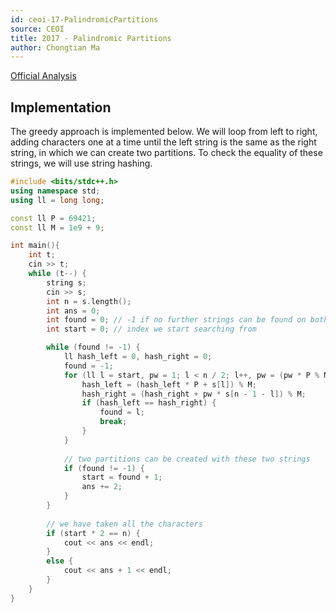 ```yaml
---
id: ceoi-17-PalindromicPartitions
source: CEOI
title: 2017 - Palindromic Partitions
author: Chongtian Ma
---
```


[Official Analysis](https://csacademy.com/contest/ceoi-2017-day-2/task/palindromic-partitions/solution/)

## Implementation

The greedy approach is implemented below. We will loop from left to right, adding characters one at a time until the left string is the same as the right string, in which we can create two partitions. To check the equality of these strings, we will use string hashing.

<LanguageSection>

<CPPSection>

```cpp
#include <bits/stdc++.h>
using namespace std;
using ll = long long;

const ll P = 69421;
const ll M = 1e9 + 9;

int main(){
	int t; 
	cin >> t;
	while (t--) {
		string s; 
		cin >> s;
		int n = s.length();
		int ans = 0;
		int found = 0; // -1 if no further strings can be found on both side
		int start = 0; // index we start searching from

		while (found != -1) {
			ll hash_left = 0, hash_right = 0;
			found = -1;
			for (ll l = start, pw = 1; l < n / 2; l++, pw = (pw * P % M)) {
				hash_left = (hash_left * P + s[l]) % M;
				hash_right = (hash_right + pw * s[n - 1 - l]) % M;
				if (hash_left == hash_right) {
					found = l;
					break;
				}
			}
			
			// two partitions can be created with these two strings
			if (found != -1) {
				start = found + 1;
				ans += 2;
			}
		}
							
		// we have taken all the characters
		if (start * 2 == n) {
			cout << ans << endl;
		}
		else {
			cout << ans + 1 << endl;
		}
	}
}

```

</CPPSection>

</LanguageSection>
